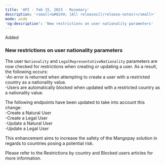 ```yaml
---
title: 'API - Feb 15, 2023 - Rosemary'  
description: '<small>&#8249; [All releases](/release-notes)</small>'  
mode: wide  
'og:description': 'New restrictions on user nationality parameters'  
---
```

  
  <div class="pill pill-green rn-pill">Added</div> 
  
### New restrictions on user nationality parameters  

The user `Nationality` and `LegalRepresentativeNationality` parameters are now checked for restrictions when creating or updating a user. As a result, the following occurs:  
-An error is returned when attempting to create a user with a restricted country as a nationality value.  
-Users are automatically blocked when updated with a restricted country as a nationality value.  

The following endpoints have been updated to take into account this change:  
-Create a Natural User  
-Create a Legal User  
-Update a Natural User  
-Update a Legal User  

This enhancement aims to increase the safety of the Mangopay solution in regards to countries posing a potential risk.  

Please refer to the Restrictions by country and Blocked users articles for more information.
